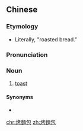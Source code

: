 {{also|烤面包}}
==Chinese==
{{zh-forms|s=烤面包|t2=烤麪包|type=12}}

===Etymology===
* Literally, "roasted bread."

===Pronunciation===
{{zh-pron
|m=kǎomiànbāo
|cat=n
}}

===Noun===
{{zh-noun}}

# [[toast]]

====Synonyms====
* {{zh-l|土司/吐司}}

{{zh-cat|Foods|Breads}}

[[chr:烤麵包]]
[[zh:烤麵包]]